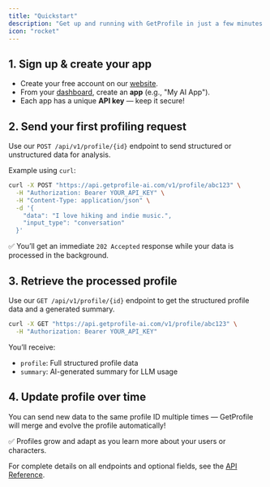 ```yaml
---
title: "Quickstart"
description: "Get up and running with GetProfile in just a few minutes!"
icon: "rocket"
---
```


## 1. Sign up & create your app

- Create your free account on our [website](https://getprofile-ai.com/register).
- From your [dashboard](https://getprofile-ai.com/dashboard), create an **app** (e.g., "My AI App").
- Each app has a unique **API key** — keep it secure!

## 2. Send your first profiling request

Use our `POST /api/v1/profile/{id}` endpoint to send structured or unstructured data for analysis.

Example using `curl`:

```bash
curl -X POST "https://api.getprofile-ai.com/v1/profile/abc123" \
  -H "Authorization: Bearer YOUR_API_KEY" \
  -H "Content-Type: application/json" \
  -d '{
    "data": "I love hiking and indie music.",
    "input_type": "conversation"
  }'
```

✅ You’ll get an immediate `202 Accepted` response while your data is processed in the background.

## 3. Retrieve the processed profile

Use our `GET /api/v1/profile/{id}` endpoint to get the structured profile data and a generated summary.

```bash
curl -X GET "https://api.getprofile-ai.com/v1/profile/abc123" \
  -H "Authorization: Bearer YOUR_API_KEY"
```

You’ll receive:

- `profile`: Full structured profile data
- `summary`: AI-generated summary for LLM usage

## 4. Update profile over time

You can send new data to the same profile ID multiple times — GetProfile will merge and evolve the profile automatically!

✅ Profiles grow and adapt as you learn more about your users or characters.

For complete details on all endpoints and optional fields, see the [API Reference](/api-reference).
